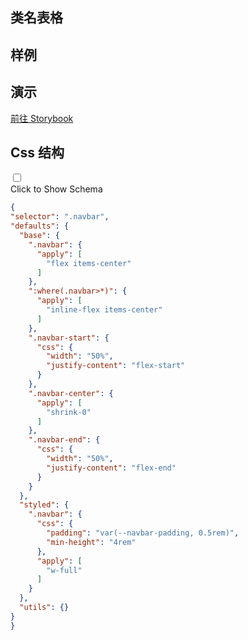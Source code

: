 
## 类名表格

<CssTable name="navbar" />

## 样例

<Demo></Demo>

## 演示

[前往 Storybook](https://story.ui.icebreaker.top/?path=/docs/navigation-navbar--docs)

## Css 结构
<div className="collapse">
<input type="checkbox" /> 
<div class="collapse-title px-0">
<span class="btn">Click to Show Schema</span>
</div>
<div class="collapse-content"> 

```json
{
"selector": ".navbar",
"defaults": {
  "base": {
    ".navbar": {
      "apply": [
        "flex items-center"
      ]
    },
    ":where(.navbar>*)": {
      "apply": [
        "inline-flex items-center"
      ]
    },
    ".navbar-start": {
      "css": {
        "width": "50%",
        "justify-content": "flex-start"
      }
    },
    ".navbar-center": {
      "apply": [
        "shrink-0"
      ]
    },
    ".navbar-end": {
      "css": {
        "width": "50%",
        "justify-content": "flex-end"
      }
    }
  },
  "styled": {
    ".navbar": {
      "css": {
        "padding": "var(--navbar-padding, 0.5rem)",
        "min-height": "4rem"
      },
      "apply": [
        "w-full"
      ]
    }
  },
  "utils": {}
}
}
```

</div>
</div>